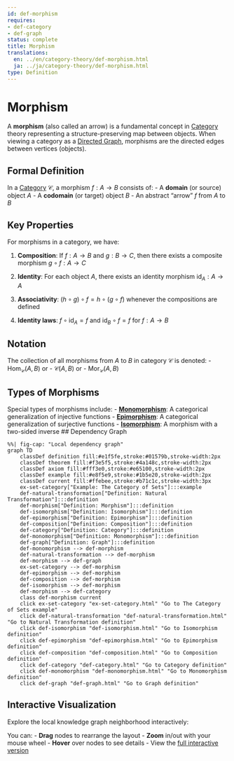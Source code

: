 ```yaml
---
id: def-morphism
requires:
- def-category
- def-graph
status: complete
title: Morphism
translations:
  en: ../en/category-theory/def-morphism.html
  ja: ../ja/category-theory/def-morphism.html
type: Definition
---
```


# Morphism

A **morphism** (also called an arrow) is a fundamental concept in [Category](def-category.qmd) theory representing a structure-preserving map between objects. When viewing a category as a [Directed Graph](../combinatorics/def-graph.qmd), morphisms are the directed edges between vertices (objects).

## Formal Definition

In a [Category](def-category.qmd) $\mathcal{C}$, a morphism $f: A \to B$ consists of:
- A **domain** (or source) object $A$
- A **codomain** (or target) object $B$
- An abstract "arrow" $f$ from $A$ to $B$

## Key Properties

For morphisms in a category, we have:

1. **Composition**: If $f: A \to B$ and $g: B \to C$, then there exists a composite morphism $g \circ f: A \to C$

2. **Identity**: For each object $A$, there exists an identity morphism $\text{id}_A: A \to A$

3. **Associativity**: $(h \circ g) \circ f = h \circ (g \circ f)$ whenever the compositions are defined

4. **Identity laws**: $f \circ \text{id}_A = f$ and $\text{id}_B \circ f = f$ for $f: A \to B$

## Notation

The collection of all morphisms from $A$ to $B$ in category $\mathcal{C}$ is denoted:
- $\text{Hom}_{\mathcal{C}}(A, B)$ or
- $\mathcal{C}(A, B)$ or
- $\text{Mor}_{\mathcal{C}}(A, B)$

## Types of Morphisms

Special types of morphisms include:
- **[Monomorphism](def-monomorphism.qmd)**: A categorical generalization of injective functions
- **[Epimorphism](def-epimorphism.qmd)**: A categorical generalization of surjective functions
- **[Isomorphism](def-isomorphism.qmd)**: A morphism with a two-sided inverse
## Dependency Graph

```mermaid
%%| fig-cap: "Local dependency graph"
graph TD
    classDef definition fill:#e1f5fe,stroke:#01579b,stroke-width:2px
    classDef theorem fill:#f3e5f5,stroke:#4a148c,stroke-width:2px
    classDef axiom fill:#fff3e0,stroke:#e65100,stroke-width:2px
    classDef example fill:#e8f5e9,stroke:#1b5e20,stroke-width:2px
    classDef current fill:#ffebee,stroke:#b71c1c,stroke-width:3px
    ex-set-category["Example: The Category of Sets"]:::example
    def-natural-transformation["Definition: Natural Transformation"]:::definition
    def-morphism["Definition: Morphism"]:::definition
    def-isomorphism["Definition: Isomorphism"]:::definition
    def-epimorphism["Definition: Epimorphism"]:::definition
    def-composition["Definition: Composition"]:::definition
    def-category["Definition: Category"]:::definition
    def-monomorphism["Definition: Monomorphism"]:::definition
    def-graph["Definition: Graph"]:::definition
    def-monomorphism --> def-morphism
    def-natural-transformation --> def-morphism
    def-morphism --> def-graph
    ex-set-category --> def-morphism
    def-epimorphism --> def-morphism
    def-composition --> def-morphism
    def-isomorphism --> def-morphism
    def-morphism --> def-category
    class def-morphism current
    click ex-set-category "ex-set-category.html" "Go to The Category of Sets example"
    click def-natural-transformation "def-natural-transformation.html" "Go to Natural Transformation definition"
    click def-isomorphism "def-isomorphism.html" "Go to Isomorphism definition"
    click def-epimorphism "def-epimorphism.html" "Go to Epimorphism definition"
    click def-composition "def-composition.html" "Go to Composition definition"
    click def-category "def-category.html" "Go to Category definition"
    click def-monomorphism "def-monomorphism.html" "Go to Monomorphism definition"
    click def-graph "def-graph.html" "Go to Graph definition"
```

## Interactive Visualization

Explore the local knowledge graph neighborhood interactively:

::: {.graph-viz data-id="def-morphism" data-width="700" data-height="500"}
:::

You can:
- **Drag** nodes to rearrange the layout
- **Zoom** in/out with your mouse wheel
- **Hover** over nodes to see details
- View the [full interactive version](../../output/interactive/en/def-morphism.html){target="_blank"}
